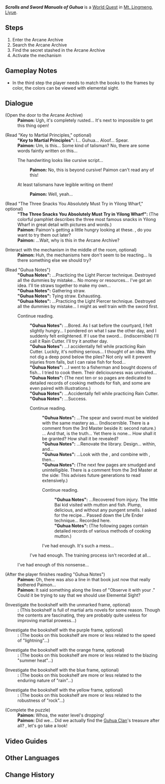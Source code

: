 {{Quest Infobox
|id            = 71108
|image         = World Quest Scrolls and Sword Manuals of Guhua.png
|type          = World
|requirement   = 
|characters    = Paimon; Traveler
|startLocation = [[Mt. Lingmeng]], [[Liyue]]
|region        = Liyue
|poi           = Wangshan Hall
|area          = Chenyu Vale: Upper Vale
|subarea       = Mt. Lingmeng
|prev          = A Wangshan Walk to Remember
|next          = Shrouded Vale, Hidden Hero
|rewards       = Adventure EXP*150;Primogem*20;Mora*25,000
|otherRewards  = 
}}
'''''Scrolls and Sword Manuals of Guhua''''' is a [[World Quest]] in [[Mt. Lingmeng]], [[Liyue]].

==Steps==
# Enter the Arcane Archive
# Search the Arcane Archive
# Find the secret stashed in the Arcane Archive
# Activate the mechanism

==Gameplay Notes==
* In the third step the player needs to match the books to the frames by color, the colors can be viewed with elemental sight.

==Dialogue==
{{Quest Description|Uncover the secret left behind by [[Guhua]]}}
{{Dialogue Start}}
;(Open the door to the Arcane Archive)
:'''Paimon:''' Ugh, it's completely rusted... It's next to impossible to get this thing open!

;(Read "Key to Martial Principles," optional)
:'''"Key to Martial Principles":''' I... Guhua... Aloof... Spear.
:'''Paimon:''' Um, is this... Some kind of talisman? No, there are some words faintly written on this...
:{{DIcon}} The handwriting looks like cursive script...
::'''Paimon:''' No, this is beyond cursive! Paimon can't read any of this!
:{{DIcon}} At least talismans have legible writing on them!
::'''Paimon:''' Well, yeah...

;(Read "The Three Snacks You Absolutely Must Try in Yilong Wharf," optional)
:'''"The Three Snacks You Absolutely Must Try in Yilong Wharf":''' (The colorful pamphlet describes the three most famous snacks in Yilong Wharf in great detail with pictures and words.)
:'''Paimon:''' Paimon's getting a little hungry looking at these. {{Traveler}}, do you want to try them out later?
:'''Paimon:''' ...Wait, why is this in the Arcane Archive?

;(Interact with the mechanism in the middle of the room, optional)
:'''Paimon:''' Huh, the mechanisms here don't seem to be reacting... Is there something else we should try?

;(Read "Guhua Notes")
:'''"Guhua Notes":''' ...Practicing the Light Piercer technique. Destroyed all the dummies by mistake... No money or resources... I've got an idea. I'll tie straws together to make my own...
:'''"Guhua Notes":''' Gathering straw.
:'''"Guhua Notes":''' Tying straw. Exhausting.
:'''"Guhua Notes":''' ...Practicing the Light Piercer technique. Destroyed all the dummies by mistake... I might as well train with the sword first.
:{{DIcon}} Continue reading.
::'''"Guhua Notes":''' ...Bored. As I sat before the courtyard, I felt slightly hungry... I pondered on what I saw the other day, and I suddenly felt enlightened. If I use the sword... (indiscernible) I'll call it Rain Cutter. I'll try it another day.
::'''"Guhua Notes":''' ...I accidentally fell while practicing Rain Cutter. Luckily, it's nothing serious... I thought of an idea. Why not dig a deep pond below the piles? Not only will it prevent injuries from falls, but I can raise fish for food...
::'''"Guhua Notes":''' ...I went to a fisherman and bought dozens of fish... I tried to cook them. Their deliciousness was unrivaled...
::'''"Guhua Notes":''' (The next ten or so pages are dedicated to detailed records of cooking methods for fish, and some are even paired with illustrations.)
::'''"Guhua Notes":''' ...Accidentally fell while practicing Rain Cutter.
::'''"Guhua Notes":''' ...Success.
::{{DIcon}} Continue reading.
:::'''"Guhua Notes":''' ...The spear and sword must be wielded with the same mastery as... (Indiscernible. There is a comment from the 3rd Master beside it: second nature.) ... And that, is the truth... Yet there is none... How shall it be granted? How shall it be revealed?
:::'''"Guhua Notes":''' ...Renovate the library. Design... within, and...
:::'''"Guhua Notes":''' ...Look with the {{Color|buzzword|eyes}}, and combine {{Color|buzzword|scrolls of knowledge from all places}} with {{Color|buzzword|chambers of all corners}}, then...
:::'''"Guhua Notes":''' (The next few pages are smudged and unintelligible. There is a comment from the 3rd Master at the side: This advises future generations to read extensively.)
:::{{DIcon}} Continue reading.
::::'''"Guhua Notes":''' ...Recovered from injury. The little Bai kid visited with mutton and fish. Plump, delicious, and without any pungent smells. I asked for the recipe... Passed down the Life Ender technique... Recorded here.
::::'''"Guhua Notes":''' (The following pages contain detailed records of various methods of cooking mutton.)
:::{{DIcon}} I've had enough. It's such a mess...
::{{DIcon}} I've had enough. The training process isn't recorded at all...
:{{DIcon}} I've had enough of this nonsense...

;(After the player finishes reading "Guhua Notes")
:'''Paimon:''' Oh, there was also a line in that book just now that really bothered Paimon...
:'''Paimon:''' It said something along the lines of "Observe it with your {{Color|buzzword|eyes}}." Could it be trying to say that we should use Elemental Sight?

;(Investigate the bookshelf with the unmarked frame, optional)
:'''{{Traveler}}:''' (This bookshelf is full of martial arts novels for some reason. Though the contents are fascinating, they are probably quite useless for improving martial prowess...)

;(Investigate the bookshelf with the purple frame, optional)
:'''{{Traveler}}:''' (The books on this bookshelf are more or less related to the speed of "lightning"...)

;(Investigate the bookshelf with the orange frame, optional)
:'''{{Traveler}}:''' (The books on this bookshelf are more or less related to the blazing "summer heat"...)

;(Investigate the bookshelf with the blue frame, optional)
:'''{{Traveler}}:''' (The books on this bookshelf are more or less related to the enduring nature of "rain"...)

;(Investigate the bookshelf with the yellow frame, optional)
:'''{{Traveler}}:''' (The books on this bookshelf are more or less related to the robustness of "rock"...)

;(Complete the puzzle)
:'''Paimon:''' Whoa, the water level's dropping!
:'''Paimon:''' Did we... Did we actually find the [[Guhua Clan]]'s treasure after all? {{Traveler}}, let's go take a look!
{{Dialogue End}}

==Video Guides==
{{EVT
|video1   = https://youtu.be/Ipx3ob4P0CU&t=306
|caption1 = Scrolls and Sword Manuals of Guhua Guide
}}

==Other Languages==
{{Other Languages
|en      = Scrolls and Sword Manuals of Guhua
|zhs     = 古华书剑谱
|zhs_rm  = Gǔhuá Shū Jiàn Pǔ
|zht     = 古華書劍譜
|zht_rm  = Gǔhuá Shū Jiàn Pǔ
|zh_tl   = The Guhua Manual of Books and Swords
|ja      = 古華剣術の書
|ja_rm   = Koka Kenjutsu no Sho
|ja_tl   = Guhua Sword Art Notes
|ko      = 고화 검보
|ko_tl   = 
|es      = Antiguos pergaminos y el arte de la espada de Guhua
|es_tl   = Ancient Scrolls and the Guhua Sword Art
|fr      = Parchemins et manuels de Guhua
|fr_tl   = Scrolls and Manuals of Guhua
|ru      = Древние свитки и искусство меча Гухуа
|ru_tl   = Ancient Scrolls and Sword Art of Guhua
|th      = คัมภีร์ดาบ Guhua
|th_rm   = 
|th_tl   = 
|vi      = Cổ Hoa Thư Kiếm Phổ
|vi_tl   = 
|de      = Guhua-Handbücher für Schriften und Schwerter
|de_tl   = Guhua Manuals for Writings and Swords
|id      = Buku Rahasia Pedang Guhua
|id_tl   = Secret Book of Guhua Sword
|pt      = Manuais de Pergaminhos e Espadas de Guhua
|pt_tl   = 
|tr      = Guhua Parşömenleri ve Kılıç Kılavuzları
|tr_tl   = 
|it      = Pergamene e manuali di spada di Guhua
|it_tl   = 
}}

==Change History==
{{Change History|4.4}}